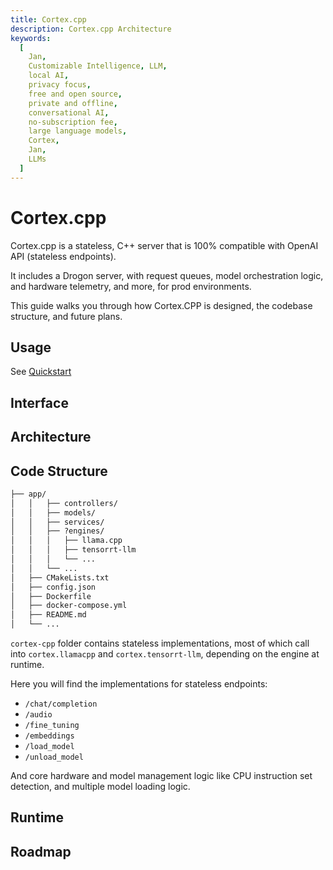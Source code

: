 ```yaml
---
title: Cortex.cpp
description: Cortex.cpp Architecture
keywords:
  [
    Jan,
    Customizable Intelligence, LLM,
    local AI,
    privacy focus,
    free and open source,
    private and offline,
    conversational AI,
    no-subscription fee,
    large language models,
    Cortex,
    Jan,
    LLMs
  ]
---
```



# Cortex.cpp

Cortex.cpp is a stateless, C++ server that is 100% compatible with OpenAI API (stateless endpoints). 

It includes a Drogon server, with request queues, model orchestration logic, and hardware telemetry, and more, for prod environments.

This guide walks you through how Cortex.CPP is designed, the codebase structure, and future plans.

## Usage

See [Quickstart](/cortex/quickstart)

## Interface

## Architecture

## Code Structure

```md
├── app/
│   │   ├── controllers/
│   │   ├── models/
│   │   ├── services/
│   │   ├── ?engines/
│   │   │   ├── llama.cpp
│   │   │   ├── tensorrt-llm
│   │   │   └── ...
│   │   └── ...
│   ├── CMakeLists.txt
│   ├── config.json
│   ├── Dockerfile
│   ├── docker-compose.yml
│   ├── README.md
│   └── ...
```

`cortex-cpp` folder contains stateless implementations, most of which call into `cortex.llamacpp` and `cortex.tensorrt-llm`, depending on the engine at runtime.

Here you will find the implementations for stateless endpoints: 
- `/chat/completion`
- `/audio`
- `/fine_tuning`
- `/embeddings`
- `/load_model`
- `/unload_model`

And core hardware and model management logic like CPU instruction set detection, and multiple model loading logic. 

## Runtime

## Roadmap

